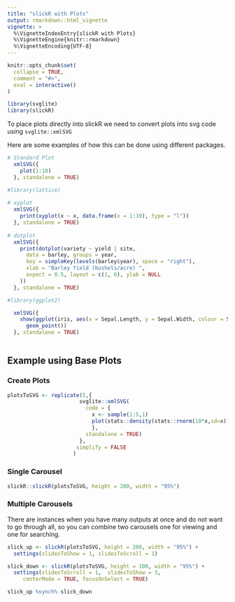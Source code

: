 ---
title: "slickR with Plots"
output: rmarkdown::html_vignette
vignette: >
  %\VignetteIndexEntry{slickR with Plots}
  %\VignetteEngine{knitr::rmarkdown}
  %\VignetteEncoding{UTF-8}
---

```{r, include = FALSE}
knitr::opts_chunk$set(
  collapse = TRUE,
  comment = "#>",
  eval = interactive()
)
```

```{r setup}
library(svglite)
library(slickR)
```

To place plots directly into slickR we need to convert plots into svg code using `svglite::xmlSVG`

Here are some examples of how this can be done using different packages.

```{r}

# Standard Plot
  xmlSVG({
    plot(1:10)
  }, standalone = TRUE)

#library(lattice)
  
# xyplot
  xmlSVG({
    print(xyplot(x ~ x, data.frame(x = 1:10), type = "l"))
  }, standalone = TRUE)
    
# dotplot
  xmlSVG({
    print(dotplot(variety ~ yield | site,
      data = barley, groups = year,
      key = simpleKey(levels(barley$year), space = "right"),
      xlab = "Barley Yield (bushels/acre) ",
      aspect = 0.5, layout = c(1, 6), ylab = NULL
    ))
  }, standalone = TRUE)

#library(ggplot2)

  xmlSVG({
    show(ggplot(iris, aes(x = Sepal.Length, y = Sepal.Width, colour = Species)) +
      geom_point())
  }, standalone = TRUE)  
  
```

## Example using Base Plots

### Create Plots

```{r}
plotsToSVG <- replicate(5,{
                       svglite::xmlSVG(
                         code = {
                           x <- sample(1:5,1)
                           plot(stats::density(stats::rnorm(10*x,sd=x)))
                           },
                         standalone = TRUE)
                       },
                      simplify = FALSE
                     )
```

### Single Carousel
 
```{r}
slickR::slickR(plotsToSVG, height = 200, width = "95%")
```


### Multiple Carousels

There are instances when you have many outputs at once and do not want to go through all, so you can combine two carousels one for viewing and one for searching.

```{r}

slick_up <- slickR(plotsToSVG, height = 200, width = "95%") + 
  settings(slidesToShow = 1, slidesToScroll = 1)

slick_down <- slickR(plotsToSVG, height = 100, width = "95%") + 
  settings(slidesToScroll = 1,  slidesToShow = 3, 
     centerMode = TRUE, focusOnSelect = TRUE)

slick_up %synch% slick_down

```
